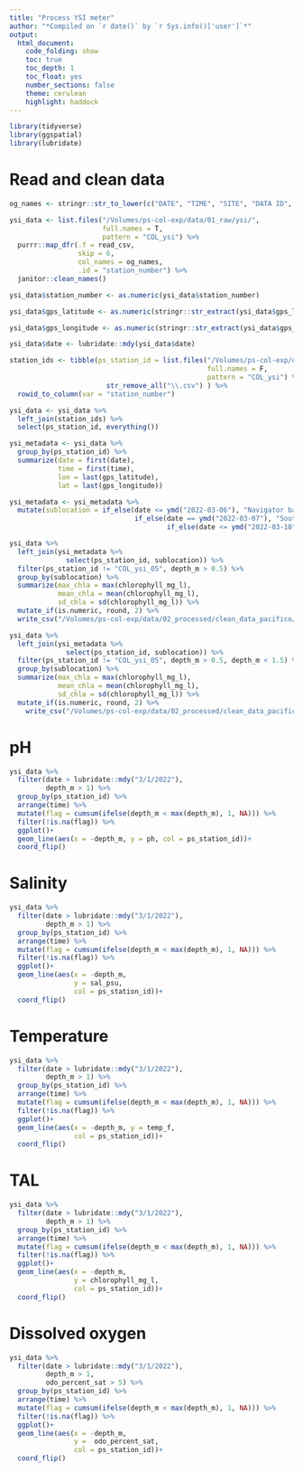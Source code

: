 ```yaml
---
title: "Process YSI meter"
author: "*Compiled on `r date()` by `r Sys.info()['user']`*"
output: 
  html_document:
    code_folding: show
    toc: true
    toc_depth: 1
    toc_float: yes
    number_sections: false
    theme: cerulean
    highlight: haddock
---
```


```r
library(tidyverse)
library(ggspatial)
library(lubridate)
```

# Read and clean data

```r
og_names <- stringr::str_to_lower(c("DATE",	"TIME",	"SITE",	"DATA ID",	"GPS Latitude", "GPS Longitude",	"Barometer (mmHg)",	"pH",	"pH (mV)", "Chlorophyll (RFU)",	"Chlorophyll (µg/L)",	"PE (RFU)",	"PE (ug/L)",	"Cond (µS/cm)",	"Sp Cond (µS/cm)",	"Sal (psu)",	"nLFCond (µS/cm)",	"TDS (mg/L)",	"Temp (∞F)",	"Resistivity (ohms-cm)",	"Sigma-T (s t)", "Sigma (s)", "ODO (% Sat)",	"ODO (mg/L)",	"Pressure (psi a)", "Depth (m)", 	"Vertical Position (m)"))

ysi_data <- list.files("/Volumes/ps-col-exp/data/01_raw/ysi/", 
                       full.names = T, 
                       pattern = "COL_ysi") %>% 
  purrr::map_dfr(.f = read_csv, 
                 skip = 6, 
                 col_names = og_names, 
                 .id = "station_number") %>%
  janitor::clean_names()

ysi_data$station_number <- as.numeric(ysi_data$station_number)

ysi_data$gps_latitude <- as.numeric(stringr::str_extract(ysi_data$gps_latitude, boundary("word")))

ysi_data$gps_longitude <- as.numeric(stringr::str_extract(ysi_data$gps_longitude, boundary("word")))

ysi_data$date <- lubridate::mdy(ysi_data$date)

station_ids <- tibble(ps_station_id = list.files("/Volumes/ps-col-exp/data/01_raw/ysi/", 
                                                 full.names = F, 
                                                 pattern = "COL_ysi") %>% 
                        str_remove_all("\\.csv") ) %>% 
  rowid_to_column(var = "station_number")

ysi_data <- ysi_data %>% 
  left_join(station_ids) %>% 
  select(ps_station_id, everything())
```


```r
ysi_metadata <- ysi_data %>% 
  group_by(ps_station_id) %>% 
  summarize(date = first(date),
            time = first(time),
            lon = last(gps_latitude),
            lat = last(gps_longitude))

ysi_metadata <- ysi_metadata %>% 
  mutate(sublocation = if_else(date <= ymd("2022-03-06"), "Navigator bank", 
                               if_else(date == ymd("2022-03-07"), "South Yurupari", 
                                       if_else(date <= ymd("2022-03-10"), "Eastern seamounts", "Colinas y Lomas")))) 
```


```r
ysi_data %>% 
  left_join(ysi_metadata %>% 
              select(ps_station_id, sublocation)) %>% 
  filter(ps_station_id != "COL_ysi_05", depth_m > 0.5) %>% 
  group_by(sublocation) %>% 
  summarize(max_chla = max(chlorophyll_mg_l),
            mean_chla = mean(chlorophyll_mg_l),
            sd_chla = sd(chlorophyll_mg_l)) %>% 
  mutate_if(is.numeric, round, 2) %>% 
  write_csv("/Volumes/ps-col-exp/data/02_processed/clean_data_pacifico/chla_summary.csv")
```
```r
ysi_data %>% 
  left_join(ysi_metadata %>% 
              select(ps_station_id, sublocation)) %>% 
  filter(ps_station_id != "COL_ysi_05", depth_m > 0.5, depth_m < 1.5) %>% 
  group_by(sublocation) %>% 
  summarize(max_chla = max(chlorophyll_mg_l),
            mean_chla = mean(chlorophyll_mg_l),
            sd_chla = sd(chlorophyll_mg_l)) %>% 
  mutate_if(is.numeric, round, 2) %>% 
    write_csv("/Volumes/ps-col-exp/data/02_processed/clean_data_pacifico/chla_summary_1m.csv")

```


# pH

```r
ysi_data %>% 
  filter(date > lubridate::mdy("3/1/2022"),
         depth_m > 1) %>% 
  group_by(ps_station_id) %>% 
  arrange(time) %>% 
  mutate(flag = cumsum(ifelse(depth_m < max(depth_m), 1, NA))) %>% 
  filter(!is.na(flag)) %>% 
  ggplot()+
  geom_line(aes(x = -depth_m, y = ph, col = ps_station_id))+
  coord_flip()
```
# Salinity

```r
ysi_data %>% 
  filter(date > lubridate::mdy("3/1/2022"),
         depth_m > 1) %>% 
  group_by(ps_station_id) %>% 
  arrange(time) %>% 
  mutate(flag = cumsum(ifelse(depth_m < max(depth_m), 1, NA))) %>% 
  filter(!is.na(flag)) %>% 
  ggplot()+
  geom_line(aes(x = -depth_m, 
                y = sal_psu, 
                col = ps_station_id))+
  coord_flip()
```
# Temperature

```r
ysi_data %>% 
  filter(date > lubridate::mdy("3/1/2022"),
         depth_m > 1) %>% 
  group_by(ps_station_id) %>% 
  arrange(time) %>% 
  mutate(flag = cumsum(ifelse(depth_m < max(depth_m), 1, NA))) %>% 
  filter(!is.na(flag)) %>% 
  ggplot()+
  geom_line(aes(x = -depth_m, y = temp_f, 
                col = ps_station_id))+
  coord_flip()
```
# TAL

```r
ysi_data %>% 
  filter(date > lubridate::mdy("3/1/2022"),
         depth_m > 1) %>% 
  group_by(ps_station_id) %>% 
  arrange(time) %>% 
  mutate(flag = cumsum(ifelse(depth_m < max(depth_m), 1, NA))) %>% 
  filter(!is.na(flag)) %>% 
  ggplot()+
  geom_line(aes(x = -depth_m, 
                y = chlorophyll_mg_l, 
                col = ps_station_id))+
  coord_flip()
```
# Dissolved oxygen

```r
ysi_data %>% 
  filter(date > lubridate::mdy("3/1/2022"),
         depth_m > 1,
         odo_percent_sat > 5) %>% 
  group_by(ps_station_id) %>% 
  arrange(time) %>% 
  mutate(flag = cumsum(ifelse(depth_m < max(depth_m), 1, NA))) %>% 
  filter(!is.na(flag)) %>% 
  ggplot()+
  geom_line(aes(x = -depth_m, 
                y =  odo_percent_sat, 
                col = ps_station_id))+
  coord_flip()
```

